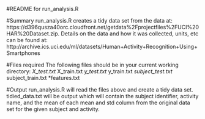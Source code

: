 #README for run_analysis.R

#Summary
run_analysis.R creates a tidy data set from the data at: https://d396qusza40orc.cloudfront.net/getdata%2Fprojectfiles%2FUCI%20HAR%20Dataset.zip.
Details on the data and how it was collected, units, etc can be found at: http://archive.ics.uci.edu/ml/datasets/Human+Activity+Recognition+Using+Smartphones

#Files required
The following files should be  in your current working directory:
*X_test.txt
*X_train.txt
*y_test.txt
*y_train.txt
*subject_test.txt
*subject_train.txt
*features.txt

#Output
run_analysis.R will read the files above and create a tidy data set.
tidied_data.txt will be output which will contain the subject identifier,
activity name, and the mean of each mean and std column from the original data
set for the given subject and activity.